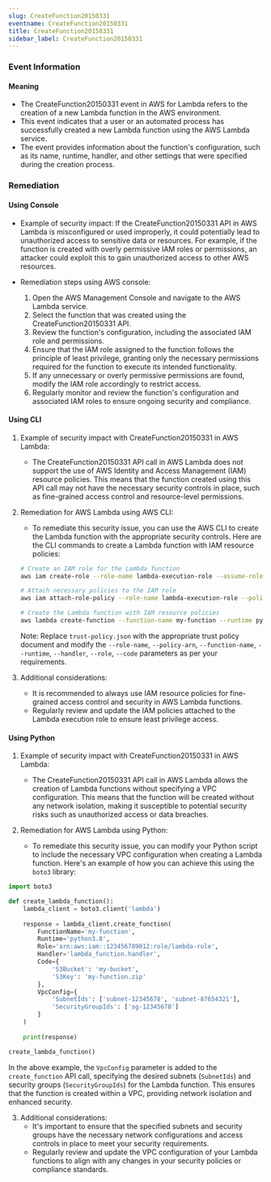 ```yaml
--- 
slug: CreateFunction20150331
eventname: CreateFunction20150331
title: CreateFunction20150331
sidebar_label: CreateFunction20150331
---
```

                       
### Event Information

#### Meaning

- The CreateFunction20150331 event in AWS for Lambda refers to the creation of a new Lambda function in the AWS environment.
- This event indicates that a user or an automated process has successfully created a new Lambda function using the AWS Lambda service.
- The event provides information about the function's configuration, such as its name, runtime, handler, and other settings that were specified during the creation process.

### Remediation

#### Using Console

- Example of security impact: If the CreateFunction20150331 API in AWS Lambda is misconfigured or used improperly, it could potentially lead to unauthorized access to sensitive data or resources. For example, if the function is created with overly permissive IAM roles or permissions, an attacker could exploit this to gain unauthorized access to other AWS resources.

- Remediation steps using AWS console:
  1. Open the AWS Management Console and navigate to the AWS Lambda service.
  2. Select the function that was created using the CreateFunction20150331 API.
  3. Review the function's configuration, including the associated IAM role and permissions.
  4. Ensure that the IAM role assigned to the function follows the principle of least privilege, granting only the necessary permissions required for the function to execute its intended functionality.
  5. If any unnecessary or overly permissive permissions are found, modify the IAM role accordingly to restrict access.
  6. Regularly monitor and review the function's configuration and associated IAM roles to ensure ongoing security and compliance.

#### Using CLI

1. Example of security impact with CreateFunction20150331 in AWS Lambda:
   - The CreateFunction20150331 API call in AWS Lambda does not support the use of AWS Identity and Access Management (IAM) resource policies. This means that the function created using this API call may not have the necessary security controls in place, such as fine-grained access control and resource-level permissions.

2. Remediation for AWS Lambda using AWS CLI:
   - To remediate this security issue, you can use the AWS CLI to create the Lambda function with the appropriate security controls. Here are the CLI commands to create a Lambda function with IAM resource policies:

   ```bash
   # Create an IAM role for the Lambda function
   aws iam create-role --role-name lambda-execution-role --assume-role-policy-document file://trust-policy.json

   # Attach necessary policies to the IAM role
   aws iam attach-role-policy --role-name lambda-execution-role --policy-arn arn:aws:iam::aws:policy/service-role/AWSLambdaBasicExecutionRole

   # Create the Lambda function with IAM resource policies
   aws lambda create-function --function-name my-function --runtime python3.8 --handler index.handler --role arn:aws:iam::123456789012:role/lambda-execution-role --code S3Bucket=my-bucket,S3Key=my-function.zip
   ```

   Note: Replace `trust-policy.json` with the appropriate trust policy document and modify the `--role-name`, `--policy-arn`, `--function-name`, `--runtime`, `--handler`, `--role`, `--code` parameters as per your requirements.

3. Additional considerations:
   - It is recommended to always use IAM resource policies for fine-grained access control and security in AWS Lambda functions.
   - Regularly review and update the IAM policies attached to the Lambda execution role to ensure least privilege access.

#### Using Python

1. Example of security impact with CreateFunction20150331 in AWS Lambda:
   - The CreateFunction20150331 API call in AWS Lambda allows the creation of Lambda functions without specifying a VPC configuration. This means that the function will be created without any network isolation, making it susceptible to potential security risks such as unauthorized access or data breaches.

2. Remediation for AWS Lambda using Python:
   - To remediate this security issue, you can modify your Python script to include the necessary VPC configuration when creating a Lambda function. Here's an example of how you can achieve this using the `boto3` library:

```python
import boto3

def create_lambda_function():
    lambda_client = boto3.client('lambda')
    
    response = lambda_client.create_function(
        FunctionName='my-function',
        Runtime='python3.8',
        Role='arn:aws:iam::123456789012:role/lambda-role',
        Handler='lambda_function.handler',
        Code={
            'S3Bucket': 'my-bucket',
            'S3Key': 'my-function.zip'
        },
        VpcConfig={
            'SubnetIds': ['subnet-12345678', 'subnet-87654321'],
            'SecurityGroupIds': ['sg-12345678']
        }
    )
    
    print(response)

create_lambda_function()
```

In the above example, the `VpcConfig` parameter is added to the `create_function` API call, specifying the desired subnets (`SubnetIds`) and security groups (`SecurityGroupIds`) for the Lambda function. This ensures that the function is created within a VPC, providing network isolation and enhanced security.

3. Additional considerations:
   - It's important to ensure that the specified subnets and security groups have the necessary network configurations and access controls in place to meet your security requirements.
   - Regularly review and update the VPC configuration of your Lambda functions to align with any changes in your security policies or compliance standards.


 